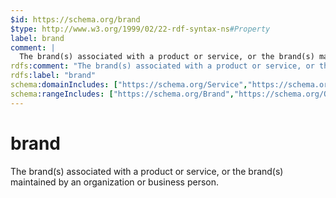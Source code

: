 ```yaml
---
$id: https://schema.org/brand
$type: http://www.w3.org/1999/02/22-rdf-syntax-ns#Property
label: brand
comment: |
  The brand(s) associated with a product or service, or the brand(s) maintained by an organization or business person.
rdfs:comment: "The brand(s) associated with a product or service, or the brand(s) maintained by an organization or business person."
rdfs:label: "brand"
schema:domainIncludes: ["https://schema.org/Service","https://schema.org/Product","https://schema.org/Person","https://schema.org/Organization"]
schema:rangeIncludes: ["https://schema.org/Brand","https://schema.org/Organization"]
---
```


# brand

The brand(s) associated with a product or service, or the brand(s) maintained by an organization or business person.

